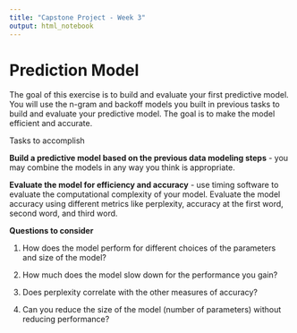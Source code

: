 ```yaml
---
title: "Capstone Project - Week 3"
output: html_notebook
---
```


# Prediction Model

The goal of this exercise is to build and evaluate your first predictive model. You will use the n-gram and backoff models you built in previous tasks to build and evaluate your predictive model. The goal is to make the model efficient and accurate.

Tasks to accomplish

**Build a predictive model based on the previous data modeling steps** - you may combine the models in any way you think is appropriate.

**Evaluate the model for efficiency and accuracy** - use timing software to evaluate the computational complexity of your model. Evaluate the model accuracy using different metrics like perplexity, accuracy at the first word, second word, and third word.

**Questions to consider**

1) How does the model perform for different choices of the parameters and size of the model?

2) How much does the model slow down for the performance you gain?

3) Does perplexity correlate with the other measures of accuracy?

4) Can you reduce the size of the model (number of parameters) without reducing performance?
